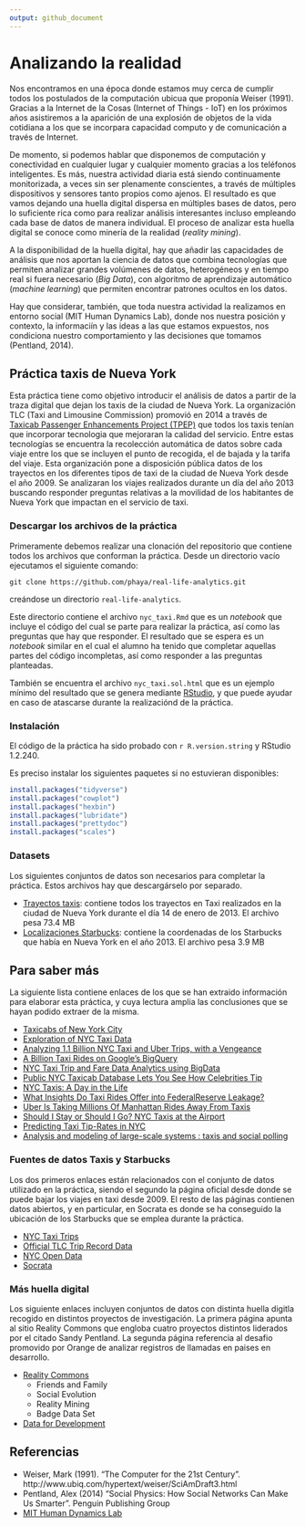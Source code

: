 ```yaml
---
output: github_document
---
```


# Analizando la realidad

Nos encontramos en una época donde estamos muy cerca de cumplir todos los postulados de la computación ubicua que proponía Weiser (1991). Gracias a la Internet de la Cosas (Internet of Things - IoT) en los próximos años asistiremos a la aparición de una explosión de objetos de la vida cotidiana a los que se incorpara capacidad computo y de comunicación a través de Internet. 

De momento, si podemos hablar que disponemos de computación y conectividad en cualquier lugar y cualquier momento gracias a los teléfonos inteligentes. Es más, nuestra actividad diaria está siendo continuamente monitorizada, a veces sin ser plenamente conscientes, a través de múltiples dispositivos y sensores tanto propios como ajenos. El resultado es que vamos dejando una huella digital dispersa en múltiples bases de datos, pero lo suficiente rica como para realizar análisis interesantes incluso empleando cada base de datos de manera individual. El proceso de analizar esta huella digital se conoce como minería de la realidad (_reality mining_).

A la disponibilidad de la huella digital, hay que añadir las capacidades de análisis que nos aportan la ciencia de datos que combina tecnologías que permiten analizar grandes volúmenes de datos, heterogéneos y en tiempo real si fuera necesario (_Big Data_), con algoritmo de aprendizaje automático (_machine learning_) que permiten encontrar patrones ocultos en los datos. 

Hay que considerar, también, que toda nuestra actividad la realizamos en entorno social (MIT Human Dynamics Lab), donde nos nuestra posición y contexto, la informaciín y las ideas a las que estamos expuestos, nos condiciona nuestro comportamiento y las decisiones que tomamos (Pentland, 2014).

## Práctica taxis de Nueva York

Esta práctica tiene como objetivo introducir el análisis de datos a partir de la traza digital que dejan los taxis de la ciudad de Nueva York. La organización TLC (Taxi and Limousine Commission) promovió en 2014 a través de [Taxicab Passenger Enhancements Project (TPEP)](http://www.nyc.gov/html/tlc/html/industry/taxicab_serv_enh_archive.shtml) que todos los taxis tenían que incorporar tecnologia que mejoraran la calidad del servicio. Entre estas tecnologías se encuentra la recolección automática de datos sobre cada viaje entre los que se incluyen el punto de recogida, el de bajada y la tarifa del viaje. Esta organización pone a disposición pública datos de los trayectos en los diferentes tipos de taxi de la ciudad de Nueva York desde el año 2009. Se analizaran los viajes realizados durante un día del año 2013 buscando responder preguntas relativas a la movilidad de los habitantes de Nueva York que impactan en el servicio de taxi.

### Descargar los archivos de la práctica

Primeramente debemos realizar una clonación del repositorio que contiene todos los archivos que conforman la práctica. Desde un directorio vacío ejecutamos el siguiente comando:

```
git clone https://github.com/phaya/real-life-analytics.git
```

creándose un directorio `real-life-analytics`. 

Este directorio contiene el archivo `nyc_taxi.Rmd` que es un _notebook_ que incluye el código del cual se parte para realizar la práctica, así como las preguntas que hay que responder. El resultado que se espera es un _notebook_ similar en el cual el alumno ha tenido que completar aquellas partes del código incompletas, así como responder a las preguntas planteadas.

También se encuentra el archivo `nyc_taxi.sol.html` que es un ejemplo mínimo del resultado que se genera mediante [RStudio](https://www.rstudio.com/), y que puede ayudar en caso de atascarse durante la realizaciónd de la práctica. 

### Instalación

El código de la práctica ha sido probado con `r R.version.string` y RStudio 1.2.240.

Es preciso instalar los siguientes paquetes si no estuvieran disponibles:

```r
install.packages("tidyverse")
install.packages("cowplot")
install.packages("hexbin")
install.packages("lubridate")
install.packages("prettydoc")
install.packages("scales")
```

### Datasets

Los siguientes conjuntos de datos son necesarios para completar la práctica. Estos archivos hay que descargárselo por separado.

* [Trayectos taxis](https://www.dropbox.com/s/nmtodtuvpb8f87d/trip_data_2013-01-14.csv?dl=1): contiene todos los trayectos en Taxi realizados en la ciudad de Nueva York durante el día 14 de enero de 2013. El archivo pesa 73.4 MB
* [Localizaciones Starbucks](https://www.dropbox.com/s/lowbxfx2uohlxy3/All_Starbucks_Locations_in_the_US_2013.csv?dl=1): contiene la coordenadas de los Starbucks que había en Nueva York en el año 2013. El archivo pesa 3.9 MB

## Para saber más

La siguiente lista contiene enlaces de los que se han extraido información para elaborar esta práctica, y cuya lectura amplia las conclusiones que se hayan podido extraer de la misma.

* [Taxicabs of New York City](https://en.wikipedia.org/wiki/Taxicabs_of_New_York_City)
* [Exploration of NYC Taxi Data](http://hafen.github.io/taxi/)
* [Analyzing 1.1 Billion NYC Taxi and Uber Trips, with a Vengeance
](http://toddwschneider.com/posts/analyzing-1-1-billion-nyc-taxi-and-uber-trips-with-a-vengeance/)
* [A Billion Taxi Rides on Google's BigQuery](http://tech.marksblogg.com/billion-nyc-taxi-rides-bigquery.html)
* [NYC Taxi Trip and Fare Data Analytics using BigData](http://egr.uri.edu/wp-uploads/asee2016/42-150-1-DR.pdf)
* [Public NYC Taxicab Database Lets You See How Celebrities Tip](http://gawker.com/the-public-nyc-taxicab-database-that-accidentally-track-1646724546)
* [NYC Taxis: A Day in the Life](http://chriswhong.github.io/nyctaxi/)
* [What Insights Do Taxi Rides Offer into FederalReserve Leakage?](https://research.chicagobooth.edu/-/media/research/stigler/pdfs/workingpapers/18whatinsightsdotaxiridesofferintofederalreserveleakage.pdf)
* [Uber Is Taking Millions Of Manhattan Rides Away From Taxis](https://fivethirtyeight.com/features/uber-is-taking-millions-of-manhattan-rides-away-from-taxis/)
* [Should I Stay or Should I Go? NYC Taxis at the Airport](http://chriswhong.com/open-data/should-i-stay-or-should-i-go-nyc-taxis-at-the-airport/)
* [Predicting Taxi Tip-Rates in NYC](https://cseweb.ucsd.edu/~jmcauley/cse190/reports/sp15/050.pdf)
* [Analysis and modeling of large-scale systems : taxis and social polling](https://purl.stanford.edu/bz752gf4249)

### Fuentes de datos Taxis y Starbucks

Los dos primeros enlaces están relacionados con el conjunto de datos utilizado en la práctica, siendo el segundo la página oficial desde donde se puede bajar los viajes en taxi desde 2009. El resto de las páginas contienen datos abiertos, y en particular, en Socrata  es donde se ha conseguido la ubicación de los Starbucks que se emplea durante la práctica. 

* [NYC Taxi Trips](http://www.andresmh.com/nyctaxitrips/)
* [Official TLC Trip Record Data](http://www.nyc.gov/html/tlc/html/about/trip_record_data.shtml)
* [NYC Open Data](https://nycopendata.socrata.com/)
* [Socrata](https://opendata.socrata.com)

### Más huella digital

Los siguiente enlaces incluyen conjuntos de datos con distinta huella digitla recogido en distintos proyectos de investigación. La primera página apunta al sitio Reality Commons que engloba cuatro proyectos distintos liderados por el citado Sandy Pentland. La segunda página referencia al desafio promovido por Orange de analizar registros de llamadas en paises en desarrollo.

* [Reality Commons](http:// realitycommons.media.mit.edu)
    * Friends and Family
    * Social Evolution
    * Reality Mining
    * Badge Data Set
* [Data for Development](http://www.d4d.orange.com/en/Accueil)

## Referencias

* Weiser, Mark (1991). “The Computer for the 21st Century”. http://www.ubiq.com/hypertext/weiser/SciAmDraft3.html
* Pentland, Alex (2014) "Social Physics: How Social Networks Can Make Us Smarter". Penguin Publishing Group
* [MIT Human Dynamics Lab](https://www.media.mit.edu/groups/human-dynamics/overview/)